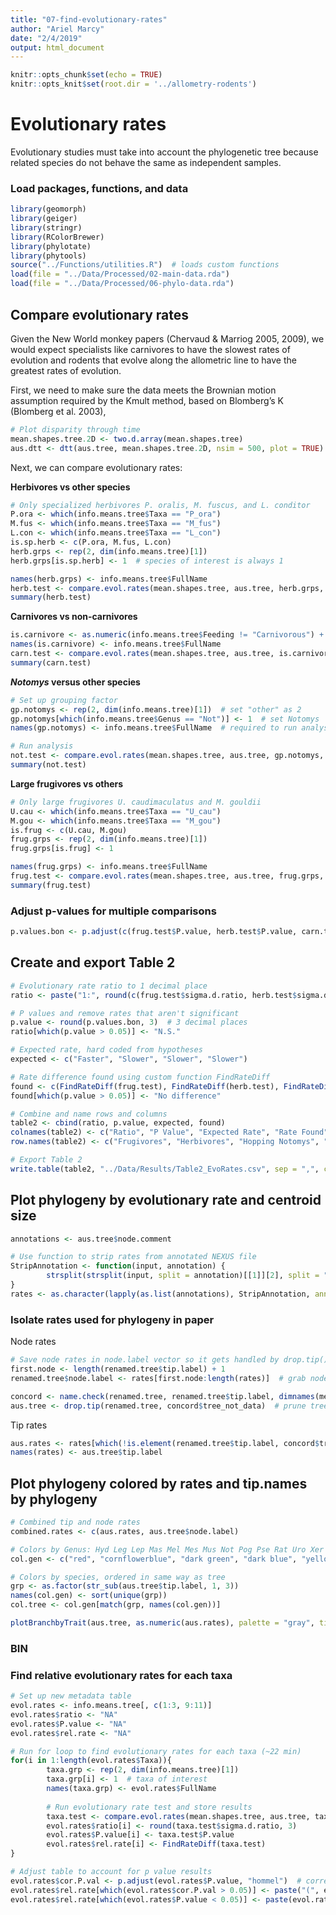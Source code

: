 ```yaml
---
title: "07-find-evolutionary-rates"
author: "Ariel Marcy"
date: "2/4/2019"
output: html_document
---
```


```r
knitr::opts_chunk$set(echo = TRUE)
knitr::opts_knit$set(root.dir = '../allometry-rodents')
```

# Evolutionary rates
Evolutionary studies must take into account the phylogenetic tree because related species do not behave the same as independent samples. 

### Load packages, functions, and data
```r
library(geomorph)
library(geiger)
library(stringr)
library(RColorBrewer)
library(phylotate)
library(phytools)
source("../Functions/utilities.R")  # loads custom functions
load(file = "../Data/Processed/02-main-data.rda")
load(file = "../Data/Processed/06-phylo-data.rda")
```

## Compare evolutionary rates
Given the New World monkey papers (Chervaud & Marriog 2005, 2009), we would expect specialists like carnivores to have the slowest rates of evolution and rodents that evolve along the allometric line to have the greatest rates of evolution. 

First, we need to make sure the data meets the Brownian motion assumption required by the Kmult method, based on Blomberg's K (Blomberg et al. 2003), 
```r
# Plot disparity through time
mean.shapes.tree.2D <- two.d.array(mean.shapes.tree)
aus.dtt <- dtt(aus.tree, mean.shapes.tree.2D, nsim = 500, plot = TRUE)
```

Next, we can compare evolutionary rates:

**Herbivores vs other species**
```r
# Only specialized herbivores P. oralis, M. fuscus, and L. conditor 
P.ora <- which(info.means.tree$Taxa == "P_ora")
M.fus <- which(info.means.tree$Taxa == "M_fus")
L.con <- which(info.means.tree$Taxa == "L_con")
is.sp.herb <- c(P.ora, M.fus, L.con)
herb.grps <- rep(2, dim(info.means.tree)[1])
herb.grps[is.sp.herb] <- 1  # species of interest is always 1

names(herb.grps) <- info.means.tree$FullName
herb.test <- compare.evol.rates(mean.shapes.tree, aus.tree, herb.grps, iter = 500)
summary(herb.test)
```

**Carnivores vs non-carnivores**
```r
is.carnivore <- as.numeric(info.means.tree$Feeding != "Carnivorous") + 1  # carnivores are 1 and all other species are 2
names(is.carnivore) <- info.means.tree$FullName
carn.test <- compare.evol.rates(mean.shapes.tree, aus.tree, is.carnivore, iter = 500)
summary(carn.test)
```

**_Notomys_ versus other species**
```r
# Set up grouping factor
gp.notomys <- rep(2, dim(info.means.tree)[1])  # set "other" as 2
gp.notomys[which(info.means.tree$Genus == "Not")] <- 1  # set Notomys
names(gp.notomys) <- info.means.tree$FullName  # required to run analysis

# Run analysis
not.test <- compare.evol.rates(mean.shapes.tree, aus.tree, gp.notomys, iter = 500)
summary(not.test)
```

**Large frugivores vs others**
```r
# Only large frugivores U. caudimaculatus and M. gouldii
U.cau <- which(info.means.tree$Taxa == "U_cau")
M.gou <- which(info.means.tree$Taxa == "M_gou")
is.frug <- c(U.cau, M.gou)
frug.grps <- rep(2, dim(info.means.tree)[1])
frug.grps[is.frug] <- 1

names(frug.grps) <- info.means.tree$FullName
frug.test <- compare.evol.rates(mean.shapes.tree, aus.tree, frug.grps, iter = 500)
summary(frug.test)
```

### Adjust p-values for multiple comparisons
```r
p.values.bon <- p.adjust(c(frug.test$P.value, herb.test$P.value, carn.test$P.value, not.test$P.value), method = "hommel")
```

## Create and export Table 2
```r
# Evolutionary rate ratio to 1 decimal place
ratio <- paste("1:", round(c(frug.test$sigma.d.ratio, herb.test$sigma.d.ratio, not.test$sigma.d.ratio, carn.test$sigma.d.ratio), 1), sep = "")

# P values and remove rates that aren't significant
p.value <- round(p.values.bon, 3)  # 3 decimal places
ratio[which(p.value > 0.05)] <- "N.S." 

# Expected rate, hard coded from hypotheses
expected <- c("Faster", "Slower", "Slower", "Slower")

# Rate difference found using custom function FindRateDiff
found <- c(FindRateDiff(frug.test), FindRateDiff(herb.test), FindRateDiff(not.test), FindRateDiff(carn.test))
found[which(p.value > 0.05)] <- "No difference"

# Combine and name rows and columns
table2 <- cbind(ratio, p.value, expected, found)
colnames(table2) <- c("Ratio", "P Value", "Expected Rate", "Rate Found")
row.names(table2) <- c("Frugivores", "Herbivores", "Hopping Notomys", "Carnivores")

# Export Table 2
write.table(table2, "../Data/Results/Table2_EvoRates.csv", sep = ",", col.names = NA)
```

## Plot phylogeny by evolutionary rate and centroid size
```r
annotations <- aus.tree$node.comment

# Use function to strip rates from annotated NEXUS file
StripAnnotation <- function(input, annotation) {
        strsplit(strsplit(input, split = annotation)[[1]][2], split = ",")[[1]][1]
}
rates <- as.character(lapply(as.list(annotations), StripAnnotation, annotation = ",rate="))
```

### Isolate rates used for phylogeny in paper
Node rates
```r
# Save node rates in node.label vector so it gets handled by drop.tip()
first.node <- length(renamed.tree$tip.label) + 1
renamed.tree$node.label <- rates[first.node:length(rates)]  # grab node rates; length(node.label) should = Nnode

concord <- name.check(renamed.tree, renamed.tree$tip.label, dimnames(mean.shapes.tree)[[3]])  # check concordance
aus.tree <- drop.tip(renamed.tree, concord$tree_not_data)  # prune tree to Aus sample
```

Tip rates
```r
aus.rates <- rates[which(!is.element(renamed.tree$tip.label, concord$tree_not_data))]
names(rates) <- aus.tree$tip.label
```

## Plot phylogeny colored by rates and tip.names by phylogeny
```r
# Combined tip and node rates
combined.rates <- c(aus.rates, aus.tree$node.label)

# Colors by Genus: Hyd Leg Lep Mas Mel Mes Mus Not Pog Pse Rat Uro Xer Zyz
col.gen <- c("red", "cornflowerblue", "dark green", "dark blue", "yellow", "green", "grey", "blue", "magenta", "dark blue", "black", "darkgoldenrod4", "orange", "light blue")

# Colors by species, ordered in same way as tree
grp <- as.factor(str_sub(aus.tree$tip.label, 1, 3))
names(col.gen) <- sort(unique(grp))
col.tree <- col.gen[match(grp, names(col.gen))]

plotBranchbyTrait(aus.tree, as.numeric(aus.rates), palette = "gray", tip.color = col.tree)
```








### BIN
### Find relative evolutionary rates for each taxa
```r
# Set up new metadata table
evol.rates <- info.means.tree[, c(1:3, 9:11)]  
evol.rates$ratio <- "NA"
evol.rates$P.value <- "NA"
evol.rates$rel.rate <- "NA"

# Run for loop to find evolutionary rates for each taxa (~22 min)
for(i in 1:length(evol.rates$Taxa)){
        taxa.grp <- rep(2, dim(info.means.tree)[1])
        taxa.grp[i] <- 1  # taxa of interest
        names(taxa.grp) <- evol.rates$FullName
        
        # Run evolutionary rate test and store results
        taxa.test <- compare.evol.rates(mean.shapes.tree, aus.tree, taxa.grp, iter = 499)
        evol.rates$ratio[i] <- round(taxa.test$sigma.d.ratio, 3)
        evol.rates$P.value[i] <- taxa.test$P.value
        evol.rates$rel.rate[i] <- FindRateDiff(taxa.test)
}

# Adjust table to account for p value results
evol.rates$cor.P.val <- p.adjust(evol.rates$P.value, "hommel")  # correct for multiple comparisons
evol.rates$rel.rate[which(evol.rates$cor.P.val > 0.05)] <- paste("(", evol.rates$rel.rate, ")", sep = "")  # ID non-significant results
evol.rates$rel.rate[which(evol.rates$P.value < 0.05)] <- paste(evol.rates$rel.rate, "*", sep = "")  # ID marginal results
```
